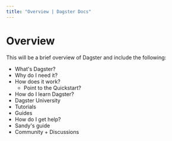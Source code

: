 ```yaml
---
title: "Overview | Dagster Docs"
---
```


# Overview

This will be a brief overview of Dagster and include the following:

- What's Dagster?
- Why do I need it?
- How does it work?
  - Point to the Quickstart?
- How do I learn Dagster?
- Dagster University
- Tutorials
- Guides
- How do I get help?
- Sandy's guide
- Community + Discussions
